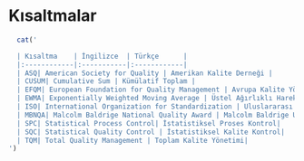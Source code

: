 # Kısaltmalar

```r
  cat('

  | Kısaltma    | İngilizce  | Türkçe      |
  |:------------|:-----------|:------------|
  | ASQ| American Society for Quality | Amerikan Kalite Derneği |
  | CUSUM| Cumulative Sum | Kümülatif Toplam |
  | EFQM| European Foundation for Quality Management | Avrupa Kalite Yönetimi Vakfı |
  | EWMA| Exponentially Weighted Moving Average | Üstel Ağırlıklı Hareketli Ortalama |
  | ISO| International Organization for Standardization | Uluslararası Standartlar Teşkilatı |
  | MBNQA| Malcolm Baldrige National Quality Award | Malcolm Baldrige Ulusal Kalite Ödülü |
  | SPC| Statistical Process Control| İstatistiksel Proses Kontrol|
  | SQC| Statistical Quality Control | İstatistiksel Kalite Kontrol|
  | TQM| Total Quality Management | Toplam Kalite Yönetimi|
')

```


